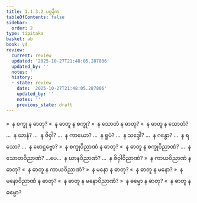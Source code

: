 ```yaml
---
title: 1.1.3.2 ပစ္စနီက
tableOfContents: false
sidebar:
  order: 2
type: tipitaka
basket: ab
book: y4
review:
  current: review
  updated: '2025-10-27T21:48:05.287806'
  updated_by: ''
  notes: ''
  history:
  - state: review
    date: '2025-10-27T21:48:05.287806'
    updated_by: ''
    notes: ''
    previous_state: draft
---
```



<ReviewStatus review={frontmatter.review} showDetails={true} />

<HypothesisAnnotation frontmatter={frontmatter} />

<DynamicBreadcrumb />

<Division number="7" book="y4" e="ch" v="33" p="197">

<Paragraph number="59" book="y4">
»  န စက္ခု န ဓာတု?
</Paragraph>

<Paragraph number="60" book="y4">
«  န ဓာတူ န စက္ခု?
</Paragraph>

<Paragraph number="61" book="y4">
»  န သောတံ န ဓာတု?
</Paragraph>

<Paragraph number="62" book="y4">
«  န ဓာတူ န သောတံ?
</Paragraph>

<Paragraph number="63" book="y4">
…  န ဃာနံ? …  န ဇိဝှါ? …  န ကာယော? …  န ရူပံ? …  န သဒ္ဒေါ? …  န ဂန္ဓော? …  န ရသော? …  န ဖောဋ္ဌဗ္ဗော?
</Paragraph>

<Paragraph number="64" book="y4">
»  န စက္ခုဝိညာဏံ န ဓာတု?
</Paragraph>

<Paragraph number="65" book="y4">
«  န ဓာတူ န စက္ခုဝိညာဏံ?
</Paragraph>

<Paragraph number="66" book="y4">
…  န သောတဝိညာဏံ? …ပေ…  န ဃာနဝိညာဏံ? …  န ဇိဝှါဝိညာဏံ?
</Paragraph>

<Paragraph number="67" book="y4">
»  န ကာယဝိညာဏံ န ဓာတု?
</Paragraph>

<Paragraph number="68" book="y4">
«  န ဓာတူ န ကာယဝိညာဏံ?
</Paragraph>

<Paragraph number="69" book="y4">
»  န မနော န ဓာတု?
</Paragraph>

<Paragraph number="70" book="y4">
«  န ဓာတူ န မနော?
</Paragraph>

<Paragraph number="71" book="y4">
»  န မနောဝိညာဏံ န ဓာတု?
</Paragraph>

<Paragraph number="72" book="y4">
«  န ဓာတူ န မနောဝိညာဏံ?
</Paragraph>

<Paragraph number="73" book="y4">
»  န ဓမ္မော န ဓာတု?
</Paragraph>

<Paragraph number="74" book="y4">
«  န ဓာတူ န ဓမ္မော?
</Paragraph>
</Division>